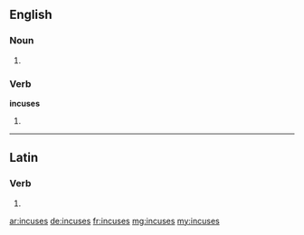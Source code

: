 ==English==

===Noun===
{{head|en}}

# {{plural of|incuse}}

===Verb===
'''incuses'''

# {{en-third-person singular of|incuse}}

----

==Latin==

===Verb===
{{la-verb-form|incūsēs}}

# {{conjugation of|incūsō||2|s|pres|act|sub|lang=la}}

[[ar:incuses]]
[[de:incuses]]
[[fr:incuses]]
[[mg:incuses]]
[[my:incuses]]